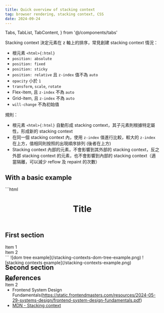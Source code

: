 ```yaml
---
title: Quick overview of stacking context
tag: browser rendering, stacking context, CSS
date: 2024-09-24
---
```


  Tabs,
  TabList,
  TabContent,
} from '@/components/tabs'

Stacking context 決定元素在 z 軸上的排序，常見創建 stacking context 情況：

- 根元素 `<html>{:html}`
- `position: absolute`
- `position: fixed`
- `position: sticky`
- `position: relative` 且 `z-index` 值不為 `auto`
- `opacity` 小於 `1`
- `transform`, `scale`, `rotate`
- Flex-item, 且 `z-index` 不為 `auto`
- Grid-item, 且 `z-index` 不為 `auto`
- `will-change` 不為初始值

規則：

- 根元素 `<html>{:html}` 自動形成 stacking context，其子元素則根據特定屬性，形成新的 stacking context
- 在同一個 stacking context 內，使用 `z-index` 值進行比較，較大的 `z-index` 在上方，值相同則按照的出現順序排列 (後者在上方)
- Stacking context 內部的元素，不會影響到其外部的 stacking context，反之外部 stacking context 的元素，也不會影響到內部的 stacking context（適當隔離，可以減少 reflow 及 repaint 的次數）

## With a basic example

<Tabs>
  <TabList items={['HTML', 'DOM tree', 'Stacking context']} />
  <TabContent value="HTML">
    ```html
    <html>
      <body>
        <header style="position: sticky; z-index: 100;">
          <h1>Title</h1>
        </header>
        <section>
          <h2>First section</h2>
          <div>Item 1</div>
          <div>Item 2</div>
        </section>
        <section style="position: absolute;">
          <h2>Second section</h2>
          <div>Item 1</div>
          <div>Item 2</div>
        </section>
      </body>
    </html>
    ```
  </TabContent>
  <TabContent value="DOM tree">
    ![dom tree example](/stacking-contexts-dom-tree-example.png)
  </TabContent>

  <TabContent value="Stacking context">
    ![stacking contexts example](/stacking-contexts-example.png)
  </TabContent>
</Tabs>

## References

- Frontend System Design Fundamentals(https://static.frontendmasters.com/resources/2024-05-29-systems-design/frontend-system-design-fundamentals.pdf)
- [MDN - Stacking context](https://developer.mozilla.org/en-US/docs/Web/CSS/CSS_positioned_layout/Understanding_z-index/Stacking_context)
